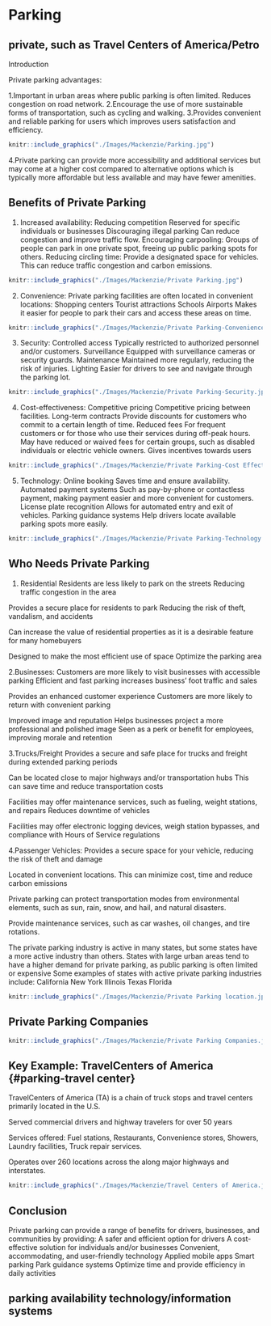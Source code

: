 # Parking {#parking}

## private, such as Travel Centers of America/Petro {#parking-privateparking}

Introduction 

Private parking advantages:

1.Important in urban areas where public parking is often limited.
Reduces congestion on road network.
2.Encourage the use of more sustainable forms of transportation, such as cycling and walking.
3.Provides convenient and reliable parking for users which improves users satisfaction and efficiency.

```r
knitr::include_graphics("./Images/Mackenzie/Parking.jpg")
```
4.Private parking can provide more accessibility and additional services but may come at a higher cost compared to alternative options which is typically more affordable but less available and may have fewer amenities.

## Benefits of Private Parking {#parking-benefits}

1. Increased availability:
Reducing competition
Reserved for specific individuals or businesses
Discouraging illegal parking
Can reduce congestion and improve traffic flow.
Encouraging carpooling:
Groups of people can park in one private spot, freeing up public parking spots for others.
Reducing circling time:
Provide a designated space for vehicles. This can reduce traffic congestion and carbon emissions.

```r
knitr::include_graphics("./Images/Mackenzie/Private Parking.jpg")
```

2. Convenience:
Private parking facilities are often located in convenient locations:
Shopping centers
Tourist attractions
Schools
Airports
Makes it easier for people to park their cars and access these areas  on time.


```r
knitr::include_graphics("./Images/Mackenzie/Private Parking-Convenience.jpg")
```

3. Security:
Controlled access
Typically restricted to authorized personnel and/or customers.
Surveillance
Equipped with surveillance cameras or security guards.
Maintenance
Maintained more regularly, reducing the risk of injuries.
Lighting
Easier for drivers to see and navigate through the parking lot.

```r
knitr::include_graphics("./Images/Mackenzie/Private Parking-Security.jpg")
```

4. Cost-effectiveness:
Competitive pricing
Competitive pricing between facilities.
Long-term contracts
Provide discounts for customers who commit to a certain length of time.
Reduced fees
For frequent customers or for those who use their services during off-peak hours.
May have reduced or waived fees for certain groups, such as disabled individuals or electric vehicle owners.
Gives incentives towards users

```r
knitr::include_graphics("./Images/Mackenzie/Private Parking-Cost Effectiveness.jpg")
```
5. Technology:
Online booking
Saves time and ensure availability.
Automated payment systems
Such as pay-by-phone or contactless payment, making payment easier and more convenient for customers.
License plate recognition
Allows for automated entry and exit of vehicles.
Parking guidance systems
Help drivers locate available parking spots more easily.

```r
knitr::include_graphics("./Images/Mackenzie/Private Parking-Technology.jpg")
```
## Who Needs Private Parking {#parking-needs}
1. Residential
Residents are less likely to park on the streets
Reducing traffic congestion in the area

Provides a secure place for residents to park
Reducing the risk of theft, vandalism, and accidents

Can increase the value of residential properties as it is a desirable feature for many homebuyers

Designed to make the most efficient use of space
Optimize the parking area

2.Businesses:
Customers are more likely to visit businesses with accessible parking
Efficient and fast parking increases business’ foot traffic and sales

Provides an enhanced customer experience
Customers are more likely to return with convenient parking

Improved image and reputation
Helps businesses project a more professional and polished image
Seen as a perk or benefit for employees, improving morale and retention

3.Trucks/Freight
Provides a secure and safe place for trucks and freight during extended parking periods

Can be located close to major highways and/or transportation hubs
This can save time and reduce transportation costs

Facilities may offer maintenance services, such as fueling, weight stations, and repairs
Reduces downtime of vehicles

Facilities may offer electronic logging devices, weigh station bypasses, and compliance with Hours of Service regulations

4.Passenger Vehicles:
Provides a secure space for your vehicle, reducing the risk of theft and damage

Located in convenient locations. This can minimize cost, time and reduce carbon emissions

Private parking can protect transportation modes from environmental elements, such as sun, rain, snow, and hail, and natural disasters.

Provide maintenance services, such as car washes, oil changes, and tire rotations.


The private parking industry is active in many states, but some states have a more active industry than others.
States with large urban areas tend to have a higher demand for private parking, as public parking is often limited or expensive
Some examples of states with active private parking industries include:
California
New York
Illinois
Texas
Florida

```r
knitr::include_graphics("./Images/Mackenzie/Private Parking location.jpg")
```
## Private Parking Companies {#parking-companies}

```r
knitr::include_graphics("./Images/Mackenzie/Private Parking Companies.jpg")
```
## Key Example: TravelCenters of America {#parking-travel center}

TravelCenters of America (TA) is a chain of truck stops and travel centers primarily located in the U.S.

Served commercial drivers and highway travelers for over 50 years

Services offered:
Fuel stations, Restaurants, Convenience stores, Showers, Laundry facilities, Truck repair services.

Operates over 260 locations across the along major highways and interstates.

```r
knitr::include_graphics("./Images/Mackenzie/Travel Centers of America.jpg")
```
## Conclusion {#parking-conclusions}

Private parking can provide a range of benefits for drivers, businesses, and communities by providing:
A safer and efficient option for drivers
A cost-effective solution for individuals and/or businesses
Convenient, accommodating, and user-friendly technology
Applied mobile apps
Smart parking
Park guidance systems
Optimize time and provide efficiency in daily activities

## parking availability technology/information systems
